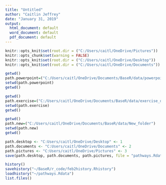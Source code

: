 ```yaml
---
title: "Untitled"
author: "Caitlin Jeffrey"
date: "January 31, 2019"
output:
  html_document: default
  word_document: default
  pdf_document: default
---
```


```r
knitr::opts_knit$set(root.dir = ("C:/Users/caitl/OneDrive/Pictures"))
knitr::opts_chunk$set(warning = FALSE)
knitr::opts_knit$set(root.dir = ("C:/Users/caitl/OneDrive/Desktop"))
knitr::opts_knit$set(root.dir = ("C:/Users/caitl/OneDrive/Documents"))
```

```r
getwd()
path.powerpoint=("C:/Users/caitl/OneDrive/Documents/BaseR/data/powerpoint_dat")
setwd(path.powerpoint)
getwd()
```

```r
getwd()
path.exercise=("C:/Users/caitl/OneDrive/Documents/BaseR/data/exercise_dat")
setwd(path.exercise)
getwd()
```

```r
getwd()
path.new=("C:/Users/caitl/OneDrive/Documents/BaseR/data/New_folder")
setwd(path.new)
getwd()
```
```r
path.desktop <- "C:Users/caitl/OneDrive/Desktop" <- 1
path.documents <- "C:Users/caitl/OneDrive/Documents" <- 2
path.pictures <- "C:Users/caitl/OneDrive/Pictures" <- 3
save(path.desktop, path.documents, path.pictures, file = "pathways.Rdata")
```

```r
history()
savehistory("~/BaseR/r_code/feb2history.Rhistory")
loadhistory("~/pathways.Rdata")
list.files()
```

